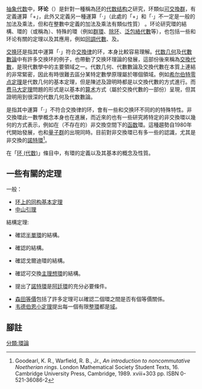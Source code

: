 {{環論}}
[[抽象代数|抽象代数]]中，'''环论'''（{{lang|en|Ring Theory}}）是針對一種稱為[[环_(代数)|环]]的[[代数结构|代数结构]]之研究，环類似[[可交換群|可交換群]]，有定義運算「+」，此外又定義另一種運算「·」（此處的「+」和「·」不一定是一般的加法及乘法，但和在整數中定義的加法及乘法有類似性質）<!--，以及其他針對[[整數|整數]]定義的運算-->。环论研究環的結構、環的{{le|代數表現方式|representation of an algebra}}（或稱為{{le|module (環)|module (ring theory)|modules}}）、特殊的環（例如[[群環|群環]]、[[除环|除环]]、[[泛包絡代數|泛包絡代數]]等），也包括一些和环论有關的定理以及其應用，例如[[同調代數|同調代數]]、及{{le|PI環|PI ring}}。

[[交换环|交换环]]是指其中運算「·」符合[[交換律|交換律]]的环，本身比較容易理解。[[代数几何|代数几何]]及[[代數數論|代數數論]]中有許多交换环的例子，也帶動了交换环理論的發展，這部份後來稱為[[交換代數|交換代數]]，是現代數學中的主要領域之一。代数几何、代數數論及交換代數在本質上連結的非常緊密，因此有時很難去區分某特定數學原理屬於哪個領域。例如[[希尔伯特零点定理|希尔伯特零点定理]]是代数几何的基本定理，但是陳述及證明時都是以交換代數的方式進行。而[[费马大定理|费马大定理]]問題的形式是以基本的[[算术|算术]]方式（屬於交換代數的一部份）呈現，但其證明用到很深的代数几何及代数數論。

{{le|非交換環|Noncommutative ring}}是指其中運算「·」不符合交換律的环，會有一些和交换环不同的的特殊特性。非交換環此一數學概念本身也在進展，而近來的也有一些研究將特定的非交換環以幾何的方式表示，例如在（不存在的）非交換空間下的[[函数|函数]]環。這種趨勢自1980年代開始發展，也和[[量子群|量子群]]的出現同時。目前對非交換環已有多一些的認識，尤其是非交換的[[諾特環|諾特環]]<ref>Goodearl, K. R., Warfield, R. B., Jr., ''An introduction to noncommutative Noetherian rings''. London Mathematical Society Student Texts, 16. Cambridge University Press, Cambridge, 1989. xviii+303 pp. ISBN 0-521-36086-2</ref>。

在「[[环_(代数)|环 (代数)]]」條目中，有環的定義以及其基本的概念及性質。

==一些有關的定理==
一般：
*[[同构基本定理#环和模上的形式|环上的同构基本定理]]
*[[中山引理|中山引理]]
結構定理:
*{{le|Artin–Wedderburn定理||Artin–Wedderburn theorem}}確認[[半單環|半單環]]的結構。
*{{le|雅各布森密度定理|Jacobson density theorem}}確認{{le|本原環|Primitive ring}}的結構。
*{{le|戈爾迪定理|Goldie's theorem}}確認{{le|半素環|semiprime ideal|半素}}戈爾迪環的結構。
*{{le|Zariski–Samuel定理|Zariski–Samuel theorem}}確認可交換[[主理想環|主理想環]]的結構。
*{{le|Hopkins–Levitzki定理|Hopkins–Levitzki theorem}}提出了[[諾特環|諾特環]]是[[阿廷環|阿廷環]]的充分必要條件。
*[[森田等價|森田等價]]包括了許多定理可以確認二個環之間是否有個等價關係。
*[[韦德伯恩小定理|韦德伯恩小定理]]提出每一個有限[[整環|整環]]都是[[体_(数学)|域]]。

==腳註==
{{reflist}}
<!--==參考資料==-->
[[分類:環論|分類:環論]]